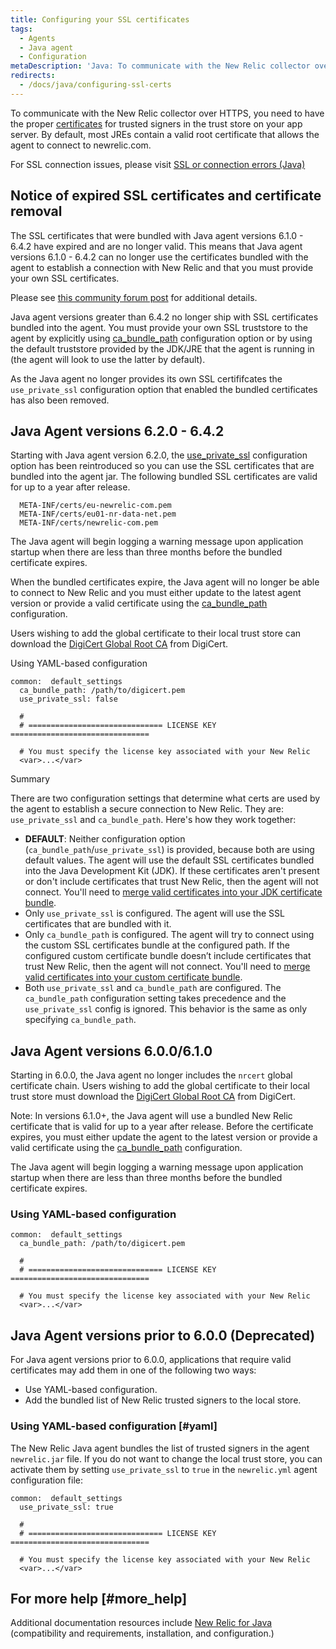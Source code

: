 ```yaml
---
title: Configuring your SSL certificates
tags:
  - Agents
  - Java agent
  - Configuration
metaDescription: 'Java: To communicate with the New Relic collector over SSL, include the list of trusted signers in the trust store on your app server.'
redirects:
  - /docs/java/configuring-ssl-certs
---
```


To communicate with the New Relic collector over HTTPS, you need to have the proper [certificates](/docs/using-new-relic/welcome-new-relic/get-started/glossary#ssl-certificate) for trusted signers in the trust store on your app server. By default, most JREs contain a valid root certificate that allows the agent to connect to newrelic.com.

For SSL connection issues, please visit [SSL or connection errors (Java)](/docs/agents/java-agent/troubleshooting/ssl-or-connection-errors-java/)

## Notice of expired SSL certificates and certificate removal
<Callout variant="warning">
  
  The SSL certificates that were bundled with Java agent versions 6.1.0 - 6.4.2 have expired and are no longer valid. This means that Java agent versions 6.1.0 - 6.4.2 can no longer use the certificates bundled with the agent to establish a connection with New Relic and that you must provide your own SSL certificates.
  
  Please see [this community forum post](https://discuss.newrelic.com/t/important-upcoming-new-relic-server-certificate-update-will-impact-most-users-of-java-agent-version-6-1-and-a-few-users-of-java-agent-version-6-2-0-to-6-4-2/141711) for additional details.
</Callout>

<Callout variant="important">
  
  Java agent versions greater than 6.4.2 no longer ship with SSL certificates bundled into the agent. You must provide your own SSL truststore to the agent by explicitly using [ca_bundle_path](/docs/agents/java-agent/configuration/java-agent-configuration-config-file#ca_config_bundle) configuration option or by using the default truststore provided by the JDK/JRE that the agent is running in (the agent will look to use the latter by default).
  
  As the Java agent no longer provides its own SSL certififcates the `use_private_ssl` configuration option that enabled the bundled certificates has also been removed.
</Callout>

## Java Agent versions 6.2.0 - 6.4.2

Starting with Java agent version 6.2.0, the [use_private_ssl](/docs/agents/java-agent/configuration/java-agent-configuration-config-file#use_private_ssl) configuration option has been reintroduced so you can use the SSL certificates that are bundled into the agent jar. The following bundled SSL certificates are valid for up to a year after release.

```
  META-INF/certs/eu-newrelic-com.pem
  META-INF/certs/eu01-nr-data-net.pem
  META-INF/certs/newrelic-com.pem
```

<Callout variant="important">
  The Java agent will begin logging a warning message upon application startup when there are less than three months before the bundled certificate expires.

  When the bundled certificates expire, the Java agent will no longer be able to connect to New Relic and you must either update to the latest agent version or provide a valid certificate using the [ca_bundle_path](/docs/agents/java-agent/configuration/java-agent-configuration-config-file#ca_config_bundle) configuration.

  Users wishing to add the global certificate to their local trust store can download the [DigiCert Global Root CA](https://www.digicert.com/kb/digicert-root-certificates.htm) from DigiCert.
</Callout>

Using YAML-based configuration

```
common:  default_settings
  ca_bundle_path: /path/to/digicert.pem
  use_private_ssl: false

  #
  # ============================== LICENSE KEY ===============================

  # You must specify the license key associated with your New Relic
  <var>...</var>
```

Summary

There are two configuration settings that determine what certs are used by the agent to establish a secure connection to New Relic. They are: `use_private_ssl` and `ca_bundle_path`. Here's how they work together:

* **DEFAULT**: Neither configuration option (`ca_bundle_path`/`use_private_ssl`) is provided, because both are using default values. The agent will use the default SSL certificates bundled into the Java Development Kit (JDK). If these certificates aren't present or don't include certificates that trust New Relic, then the agent will not connect. You'll need to [merge valid certificates into your JDK certificate bundle](/docs/agents/java-agent/troubleshooting/ssl-or-connection-errors-java).
* Only `use_private_ssl` is configured. The agent will use the SSL certificates that are bundled with it.
* Only `ca_bundle_path` is configured. The agent will try to connect using the custom SSL certificates bundle at the configured path. If the configured custom certificate bundle doesn’t include certificates that trust New Relic, then the agent will not connect. You'll need to [merge valid certificates into your custom certificate bundle](/docs/agents/java-agent/troubleshooting/ssl-or-connection-errors-java).
* Both `use_private_ssl` and `ca_bundle_path` are configured. The `ca_bundle_path` configuration setting takes precedence and the `use_private_ssl` config is ignored. This behavior is the same as only specifying `ca_bundle_path`.

## Java Agent versions 6.0.0/6.1.0

Starting in 6.0.0, the Java agent no longer includes the `nrcert` global certificate chain. Users wishing to add the global certificate to their local trust store must download the [DigiCert Global Root CA](https://www.digicert.com/kb/digicert-root-certificates.htm) from DigiCert.

Note: In versions 6.1.0+, the Java agent will use a bundled New Relic certificate that is valid for up to a year after release. Before the certificate expires, you must either update the agent to the latest version or provide a valid certificate using the [ca_bundle_path](/docs/agents/java-agent/configuration/java-agent-configuration-config-file#ca_config_bundle) configuration.

<Callout variant="important">
  The Java agent will begin logging a warning message upon application startup when there are less than three months before the bundled certificate expires.
</Callout>

### Using YAML-based configuration

```
common:  default_settings
  ca_bundle_path: /path/to/digicert.pem

  #
  # ============================== LICENSE KEY ===============================

  # You must specify the license key associated with your New Relic
  <var>...</var>
```

## Java Agent versions prior to 6.0.0 (Deprecated)

For Java agent versions prior to 6.0.0, applications that require valid certificates may add them in one of the following two ways:

* Use YAML-based configuration.
* Add the bundled list of New Relic trusted signers to the local store.

### Using YAML-based configuration [#yaml]

The New Relic Java agent bundles the list of trusted signers in the agent `newrelic.jar` file. If you do not want to change the local trust store, you can activate them by setting `use_private_ssl` to `true` in the `newrelic.yml` agent configuration file:

```
common:  default_settings
  use_private_ssl: true

  #
  # ============================== LICENSE KEY ===============================

  # You must specify the license key associated with your New Relic
  <var>...</var>
```

## For more help [#more_help]

Additional documentation resources include [New Relic for Java](/docs/java/new-relic-for-java) (compatibility and requirements, installation, and configuration.)
